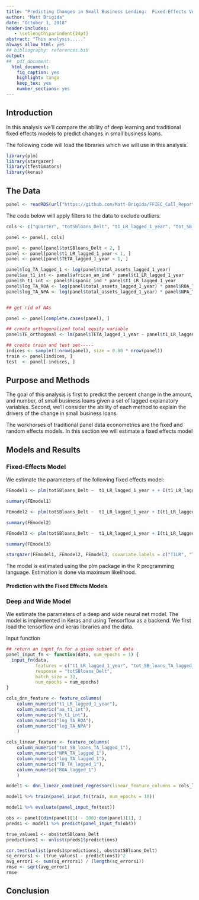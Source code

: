 ```yaml
---
title: "Predicting Changes in Small Business Lending:  Fixed-Effects Versus Machine Learning"
author: "Matt Brigida"
date: "October 1, 2018"
header-includes:
   - \setlength\parindent{24pt}
abstract: "This analysis....."
always_allow_html: yes
## bibliography: references.bib 
output:
##  pdf_document:
  html_document:
    fig_caption: yes
    highlight: tango
    keep_tex: yes
    number_sections: yes
---
```


## Introduction

In this analysis we'll compare the ability of deep learning and traditional fixed effects models to predict changes in small business loans.

The following code will load the libraries which we will use in this analysis.

```r
library(plm)
library(stargazer)
library(tfestimators)
library(keras)
```

## The Data

```r
panel <- readRDS(url("https://github.com/Matt-Brigida/FFIEC_Call_Reports/blob/master/querying_data_and_analysis/analyses/panel_data_analysis/full_panel/1_panel_with_full_quarter_date/1_one_panel_all_models/full_panel.rds?raw=true"))
```

The code below will apply filters to the data to exclude outliers.  

```r
cols <- c("quarter", "totSBloans_Delt", "t1_LR_lagged_1_year", "tot_SB_loans_TA_lagged_1", "ROA_lagged_1", "NPA_TA_lagged_1", "total_assets_lagged_1_year", "TD_TA_lagged_1", "african_am_ind", "hispanic_ind", "de_novo", "TETA_lagged_1_year", "post_crisis_ind", "fin_crisis_ind")

panel <- panel[, cols]

panel <- panel[panel$totSBloans_Delt < 2, ]
panel <- panel[panel$t1_LR_lagged_1_year < 1, ]
panel <- panel[panel$TETA_lagged_1_year < 1, ]

panel$log_TA_lagged_1 <- log(panel$total_assets_lagged_1_year)
panel$aa_t1_int <- panel$african_am_ind * panel$t1_LR_lagged_1_year
panel$h_t1_int <- panel$hispanic_ind * panel$t1_LR_lagged_1_year
panel$log_TA_ROA <- log(panel$total_assets_lagged_1_year) * panel$ROA_lagged_1
panel$log_TA_NPA <- log(panel$total_assets_lagged_1_year) * panel$NPA_TA_lagged_1


## get rid of NAs

panel <- panel[complete.cases(panel), ]

## create orthogonalized total equity variable
panel$TE_orthogonal <- lm(panel$TETA_lagged_1_year ~ panel$t1_LR_lagged_1_year)$resid
```

<!-- add summary statistics tables -->

```r
## create train and test set-----
indices <- sample(1:nrow(panel), size = 0.80 * nrow(panel))
train <- panel[indices, ]
test  <- panel[-indices, ]

```

## Purpose and Methods

The goal of this analysis is first to predict the percent change in the amount, and number, of small business loans given a set of lagged explanatory variables.  Second, we'll consider the ability of each method to explain the drivers of the change in small business loans.

The workhorses of traditional panel data econometrics are the fixed and random effects models. In this section we will estimate a fixed effects model

## Models and Results

### Fixed-Effects Model

We estimate the parameters of the following fixed effects model:

```r
FEmodel1 <- plm(totSBloans_Delt ~  t1_LR_lagged_1_year + + I(t1_LR_lagged_1_year * african_am_ind) + I(t1_LR_lagged_1_year * hispanic_ind) + TETA_lagged_1_year + tot_SB_loans_TA_lagged_1 + ROA_lagged_1 + NPA_TA_lagged_1 + I(log(train$total_assets_lagged_1_year)) + TD_TA_lagged_1 + post_crisis_ind + fin_crisis_ind + de_novo, data = train, model = "within", effect = "individual")

summary(FEmodel1)

FEmodel2 <- plm(totSBloans_Delt ~  t1_LR_lagged_1_year + I(t1_LR_lagged_1_year * african_am_ind) + I(t1_LR_lagged_1_year * hispanic_ind) + TETA_lagged_1_year + tot_SB_loans_TA_lagged_1 + ROA_lagged_1 + NPA_TA_lagged_1 + I(log(train$total_assets_lagged_1_year))  + TD_TA_lagged_1 + post_crisis_ind + fin_crisis_ind + de_novo + I(log(train$total_assets_lagged_1_year) * ROA_lagged_1), data = train, model = "within", effect = "individual")

summary(FEmodel2)

FEmodel3 <- plm(totSBloans_Delt ~  t1_LR_lagged_1_year + I(t1_LR_lagged_1_year * african_am_ind) + I(t1_LR_lagged_1_year * hispanic_ind) + TETA_lagged_1_year + tot_SB_loans_TA_lagged_1 + ROA_lagged_1 + NPA_TA_lagged_1 + I(log(train$total_assets_lagged_1_year)) + TD_TA_lagged_1 + post_crisis_ind + fin_crisis_ind + de_novo + I(log(train$total_assets_lagged_1_year) * ROA_lagged_1) + I(log(train$total_assets_lagged_1_year) * NPA_TA_lagged_1), data = train, model = "within", effect = "individual")

summary(FEmodel3)
```

```r
stargazer(FEmodel1, FEmodel2, FEmodel3, covariate.labels = c("T1LR", "T1LR * AA", "T1LR * His", "TE", "Small Business Loans", "ROA", "NPA", "ln(TA)", "Deposits", "Post Crisis", "Fin Crisis", "De Novo", "ln(TA) * ROA", "ln(TA) * NPA"), dep.var.labels = "% Change in Amt. SB Loans", digits = 3, no.space=TRUE, header=FALSE, type='latex', omit.stat=c("LL"), title = "All Banks: Determinants of the % Change in the Amount of Small-Business Loans", intercept.bottom = TRUE, notes = "Results are from fixed-effects models with bank fixed effects, for the years 2001 through 2017.  Data are quarterly.  The dependent variable is percent change in the amount of small-business loans.  Small-Business loans are defined as the sum of commercial, industrial, and commercial real-estate loans.  All variables are lagged one year relative to the dependent variable.")

```

The model is estimated using the plm package in the R programming language.  Estimation is done via maximum likelihood.

#### Prediction with the Fixed Effects Models



### Deep and Wide Model

We estimate the parameters of a deep and wide neural net model.  The model is implemented in Keras and using Tensorflow as a backend.
We first load the tensorflow and keras libraries and the data.


Input function

```r
## return an input_fn for a given subset of data
panel_input_fn <- function(data, num_epochs = 1) {
  input_fn(data,
           features = c("t1_LR_lagged_1_year", "tot_SB_loans_TA_lagged_1", "ROA_lagged_1", "NPA_TA_lagged_1", "TD_TA_lagged_1", "log_TA_lagged_1", "aa_t1_int", "h_t1_int", "log_TA_ROA", "log_TA_NPA"),
           response = "totSBloans_Delt",
           batch_size = 32,
           num_epochs = num_epochs)
}
```

```r

cols_dnn_feature <- feature_columns(
    column_numeric("t1_LR_lagged_1_year"),
    column_numeric("aa_t1_int"),
    column_numeric("h_t1_int"),
    column_numeric("log_TA_ROA"),
    column_numeric("log_TA_NPA")
    )

cols_linear_feature <- feature_columns(
    column_numeric("tot_SB_loans_TA_lagged_1"),
    column_numeric("NPA_TA_lagged_1"),
    column_numeric("log_TA_lagged_1"),
    column_numeric("TD_TA_lagged_1"),
    column_numeric("ROA_lagged_1")
    )

```

```r
model1 <- dnn_linear_combined_regressor(linear_feature_columns = cols_linear_feature, dnn_feature_columns = cols_dnn_feature, dnn_hidden_units = c(100, 50))

model1 %>% train(panel_input_fn(train, num_epochs = 10))

model1 %>% evaluate(panel_input_fn(test))
```


```r
obs <- panel[(dim(panel)[1] - 100):dim(panel)[1], ]
preds1 <- model1 %>% predict(panel_input_fn(obs))

true_values1 <- obs$totSBloans_Delt
predictions1 <- unlist(preds1$predictions)
```

```r
cor.test(unlist(preds1$predictions), obs$totSBloans_Delt)
sq_errors1 <- (true_values1 - predictions1)^2
avg_error1 <- sum(sq_errors1) / (length(sq_errors1))
rmse <- sqrt(avg_error1)
rmse
```

## Conclusion
